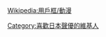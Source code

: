 {{Userbox
  |border-c = #000000
  |border-s = 1
  |id-c     = #FFFFFF
  |id-s     = 12
  |id-fc    = #003399
  |info-c   = #00ffff
  |info-s   = 8
  |info-fc  = #FFFF
  |id       = 戀聲
  |info     = 這個用戶喜歡日本[[聲優]]。
}}<includeonly>[[Category:喜歡日本聲優的維基人]]</includeonly><noinclude>{{Clear}}[[Wikipedia:用戶框/動漫]]</noinclude>